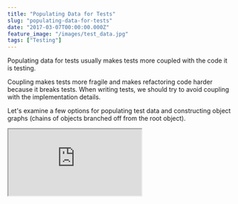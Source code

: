 ```yaml
---
title: "Populating Data for Tests"
slug: "populating-data-for-tests"
date: "2017-03-07T00:00:00.000Z"
feature_image: "/images/test_data.jpg"
tags: ["Testing"]
---
```


Populating data for tests usually makes tests more coupled with the code it is testing.

Coupling makes tests more fragile and makes refactoring code harder because it breaks tests. When writing tests, we should try to avoid coupling with the implementation details.

Let's examine a few options for populating test data and constructing object graphs (chains of objects branched off from the root object).

<iframe src="https://www.youtube.com/embed/videoseries?list=PL59L9XrzUa-mItWClbGuMEK5oQpU2onCq" />

I use [xUnit.net](https://xunit.github.io/) as my test framework, but you can use these techniques in your choice of framework.

[![Populating Test Data](/images/test_data.jpg)](http://xunitpatterns.com/Data-Driven%20Test.html)

Let's start with some simple tests on a Customer class shown below.

```csharp
public class Customer
{
```
        public Guid Id { get; set; }
        public string FirstName { get; set; }
        public string LastName { get; set; }
        public string FullName
        {
            get { return FirstName + " " + LastName; }
        }
    
        public Address Address { get; set; }
    }
    

Let's say we need to test that the FullName property returns as expected. We will use a _Theory_ type tests for testing different combinations of first and last name. xUnit.net includes support for two different major types of unit tests: facts and theories

> _Facts are tests which are always true. They test invariant conditions._

> _Theories are tests which are only true for a particular set of data._

Theories allow us to create parameterized tests with which we can run a given test with different parameter options. Like in this example we need to test the Customer class with different set of First and Last Name combinations. As you can see below the test is attributed with Theory Attribute, and we use the InlineData attribute to pass static values to the test. Using these parameters we are now able to test for different combinations of first and last names. The test populates only the required properties on Customer object for testing FullName.

```json
[Theory]
[InlineData("Adobe", "Photoshop", "Adobe Photoshop")]
[InlineData("Visual", "Studio", "Visual Studio")]
[InlineData("Rode", "Podcaster", "Rode Podcaster")]
public void CustomerFullNameReturnsExpected(string firstName, string lastName, string expected)
{
```
        // Fixture setup
        var customer = new Customer() { FirstName = firstName, LastName = lastName };
        // Exercise system
        var actual = customer.FullName;
        // Verify outcome
        Assert.Equal(expected, actual);
        // Teardown
    }
    

> _Tests help refine the public API as they are the first consumers_

The tests above acts as a clue indicating that the three properties - FirstName, LastName, FullName are related and go hand-in-hand. These tests are a strong indication that these properties can be grouped together into a class and possibly tested separately. We can extract these properties into a [Value Object](/posts/thinking-beyond-primitive-values-value-objects/) for e.g. Name. I will not go into the implementation details of that, and I hope you can do that you own.

The above tests still have a high dependency on the code that it is testing - **_the constructor_**. Imagine if we had a lot of such tests that constructs the Consumer class inline in the setup phase. All tests will break if the class constructor changes. We saw in the [refactoring to remove constructor dependency](/posts/refactoring-test-code-removing-constructor-dependency/) how to remove such dependencies and make the tests independent of the constructor dependencies. We can introduce Object Mother or Test Data Builder pattern as mentioned in the article. Optimizing further we can also use [AutoFixture](https://github.com/AutoFixture/AutoFixture) to generate test data. Moving into these patterns or AutoFixture brings in an added benefit as well; the rest of properties on the Customer class also gets populated by default.

### Explicitly Setting Properties

By introducing AutoFixture, we no longer need to create the Customer object explicitly. We can use the Fixture class generate a Customer class for us. Using AutoFixture, this can be achieved in at least two ways (I am not sure if there are more ways of doing this).

```csharp
// Using Fixture class
[Theory]
[InlineData("Adobe", "Photoshop", "Adobe Photoshop")]
[InlineData("Visual", "Studio", "Visual Studio")]
[InlineData("Rode", "Podcaster", "Rode Podcaster")]
public void CustomerFullNameReturnsExpected(string firstName, string lastName, string expected)
{
```
        // Fixture setup
        var fixture = new Fixture();
        var customer = fixture.Build<Customer>()
            .With(a => a.FirstName, firstName)
            .With(a => a.LastName, lastName)
            .Create();
        // Exercise system
        var actual = customer.FullName;
        // Verify outcome
        Assert.Equal(expected, actual);
        // Teardown
    }
    

```csharp
// Using Injected Object
[Theory]
[InlineAutoData("Adobe", "Photoshop", "Adobe Photoshop")]
[InlineAutoData("Visual", "Studio", "Visual Studio")]
[InlineAutoData("Rode", "Podcaster", "Rode Podcaster")]
public void CustomerFullNameReturnsExpected(string firstName, string lastName, string expected, Customer customer)
{
```
        // Fixture setup
        customer.FirstName = firstName;
        customer.LastName = lastName;
        // Exercise system
        var actual = customer.FullName;
        // Verify outcome
        Assert.Equal(expected, actual);
        // Teardown
    }
    

In both cases, we explicitly set the required properties. The above test is similar to the previous test that we wrote without AutoFixture. But no longer are we dependent on the constructor. In the second way of using AutoFixture I used _InlineAutoData_ attribute, that is part of _Ploeh.AutoFixture.Xunit2_. This attribute automatically does the fixture initialization and injects the Customer object for us. For all the values that it can match from the inline parameter list, it uses the provided values. It starts generating random values once all the parameters passed inline are used. In this case, only Customer object is created by AutoFixture.

### AutoFixture and Immutable types

When using immutable types or properties with private setters, we cannot set the property value after it is created.

> _AutoFixture was originally build as a tool for Test-Driven Development (TDD), and TDD is all about feedback. In the spirit of GOOS, you should listen to your tests. If the tests are hard to write, you should consider your API design. AutoFixture tends to amplify that sort of feedback._

> \-[_Mark Seemann_](http://stackoverflow.com/a/20816487/1948745) _(creator of AutoFixture)_

In these cases, the suggested approach is something closer to the manual [Test Data Builder](http://www.natpryce.com/articles/000714.html) we saw in the [refactoring example](/posts/refactoring-test-code-removing-constructor-dependency/). We can either have an explicit test data builder class or define extension methods on the immutable type such that it changes just the specified property and returns all other values same, as shown below.

```csharp
public class Name
{
```
        public readonly string FirstName;
        public readonly string LastName;
        public string FullName
        {
            get
            {
                return FirstName + " " + LastName;
            }
        }
    
        public Name(string firstName, string lastName)
        {
            // Enforce parameter constraints
            FirstName = firstName;
            LastName = lastName;
        }
    
        public Name WithFirstName(string firstName)
        {
            return new Name(firstName, this.LastName);
        }
    }
    

As shown the _WithFirstName_ method returns a new Name class with just the first name changed. Again we do not need these _WithXXX_ methods for all the properties. Only when there is a need to change any of the property values as part of the requirement do we need to introduce such methods and even test it. This again drives to the above point of using tests to guide the API design, from the feedback.

### Customization

In cases where we have validations in constructor to hold the class constraints, we cannot rely on the random values generated by AutoFixture. For example.

*   The string should be at least ten characters in length for a Name class
*   Start date should be less than the End date for a date range class

Without any custom code if we are to rely on AutoFixture to generate us, such classes, the tests will not be predictable. Depending on the random value that AutoFixture generates it might create a valid instance or throw an exception. To make this consistent, we can add Customization to ensure predictability.

For the DateRange class below we can add the following Customization.

```csharp
public class DateRange
{
```
        public readonly DateTime EndDate;
        public readonly DateTime StartDate;
    
        public DateRange(DateTime startDate, DateTime endDate)
        {
            if (endDate < startDate)
                throw new Exception("End date cannot be less than the start date");
    
            StartDate = startDate;
            EndDate = endDate;
        }
    }
    

```csharp
public class DateRangeCustomization : ICustomization
{
```
        public void Customize(IFixture fixture)
        {
            fixture.Customizations.Add(new DateRangeSpecimenBuilder());
        }
    }
    
```csharp
public class DateRangeSpecimenBuilder : ISpecimenBuilder
{
```
        public object Create(object request, ISpecimenContext context)
        {
            var requestAsType = request as Type;
            if (typeof(DateRange).Equals(requestAsType))
            {
                var times = context.CreateMany<DateTime>();
                return new DateRange(times.Min(), times.Max());
            }
    
            return new NoSpecimen();
        }
    }
    

The customization gets invoked every time a DateRange object is requested using the fixture. It then invokes this custom code that we have added in and creates a valid DateRange object. For the tests use the customization as part of the fixture either using a custom data attribute or explicitly adding the customization into the Fixture class.

### Mocking behavior

[Mock Objects](http://xunitpatterns.com/Mock%20Object.html) is a popular way to unit test classes in isolation. For the external dependencies that a [System Under Test](http://xunitpatterns.com/SUT.html) (SUT) has, the dependencies are mocked using a mocking framework. In these cases, we can setup the external dependencies to return different values as we expect for different tests and test the logic of the SUT and how it responds. Such tests are usually more coupled with the implementation as we have to setup the mocks prior. So we need to have an understanding of the return values expected from dependencies and the parameters expected by the dependencies. I use Moq framework for mocking, and AutoFixture has a library that helps integrate well with it.

```csharp
public HttpResponseMessage Get(Guid id)
{
```
        var customer = CustomerRepository.Get(id);
    
        if (customer == null)
            return Request.CreateResponse(HttpStatusCode.NotFound, "Customer not Found with id " + id);
    
        return Request.CreateResponse(HttpStatusCode.OK, customer);
    }
    

```json
[Theory]
[InlineAutoMoqData]
public void CustomerControllerGetWithNoCustomerReturnsNotFound(
```
        Guid customerId,
        [Frozen]Mock<ICustomerRepository> customerRepository,
        CustomerController sut)
    {
        // Fixture setup
        customerRepository.Setup(a => a.Get(customerId)).Returns(null);
        var expected = HttpStatusCode.NotFound;
    
        // Exercise system
        var actual = sut.Get(customerId).StatusCode;
    
        // Verify outcome
        Assert.Equal(expected, actual);
    }
    

The tests above uses [InlineAutoMoqData attribute](http://blog.nikosbaxevanis.com/2012/07/31/autofixture-xunit-net-and-auto-mocking/) which is a customized xUnit data attribute that uses Moq framework to inject dependencies. The `Mock<ICustomerRepository>` represents a mocked interface implementation. Behavior is setup on the mock using the Setup method. By using [Frozen](http://blog.ploeh.dk/2010/03/17/AutoFixtureFreeze/) attribute for the Mock parameter, we tell AutoFixture to create only one instance of the mocked object and then use the same instance for any future requests of that type. This forces the same instance of the repository to be injected into the CustomerController class as well when it asks for a ICustomerRepository to AutoFixture.

Creating test data is an important aspect of any test. Making sure that you minimize the dependencies on the implementation detail is important to make your tests more robust. This allows the code to be refactored as long as some of the core contracts that we are testing remain the same. AutoFixture helps minimize the code in [Fixture Setup phase](http://xunitpatterns.com/Four%20Phase%20Test.html), which otherwise tends to grow bigger. Hope this helps you with your tests!